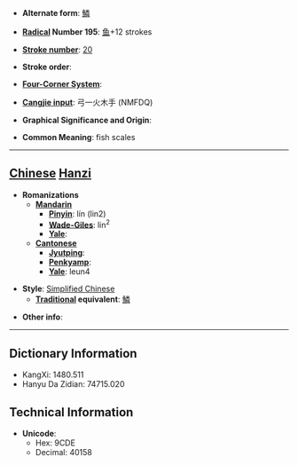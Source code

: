 * '''Alternate form''': [[鱗]]

* '''[[Wiktionary:Chinese radical index| Radical]] Number 195''': [[Wiktionary:Chinese radical index 鱼|鱼]]+12 strokes

* '''[[Wiktionary:Chinese total strokes index|Stroke number]]''': [[Wiktionary:Chinese total strokes index 20|20]]

* '''Stroke order''': 

* '''[[Wiktionary:Chinese four corner index|Four-Corner System]]''': 

* '''[[Wiktionary:Chinese Cangjie index|Cangjie input]]''': 弓一火木手 (NMFDQ)

* '''Graphical Significance and Origin''': 

* '''Common Meaning''': fish scales

----

== [[Chinese]] [[Hanzi]] ==

* '''Romanizations'''
** '''[[Mandarin]]'''
*** '''[[Pinyin]]''': lín (lin2)
*** '''[[Wade-Giles]]''': lin<sup>2</sup>
*** '''[[Yale]]''': 
** '''[[Cantonese]]'''
*** '''[[Jyutping]]''':
*** '''[[Penkyamp]]''': 
*** '''[[Yale]]''': leun4

* '''Style''': [[Simplified Chinese]] 
** '''[[Traditional Chinese|Traditional]] equivalent''': [[鱗]]

* '''Other info''': 

----

== Dictionary Information ==

* KangXi: 1480.511
* Hanyu Da Zidian: 74715.020

== Technical Information ==

* '''Unicode''':
** Hex: 9CDE
** Decimal: 40158